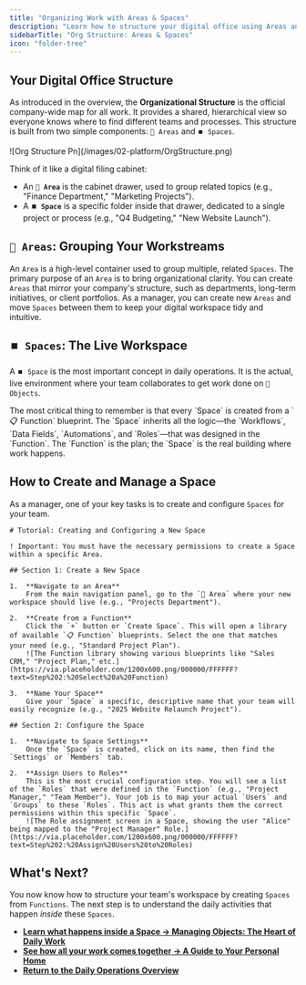 ```yaml
---
title: "Organizing Work with Areas & Spaces"
description: "Learn how to structure your digital office using Areas and Spaces, the foundational containers for all work and collaboration in Luklak."
sidebarTitle: "Org Structure: Areas & Spaces"
icon: "folder-tree"
---
```


## Your Digital Office Structure

As introduced in the overview, the **Organizational Structure** is the official company-wide map for all work. It provides a shared, hierarchical view so everyone knows where to find different teams and processes. This structure is built from two simple components: `📂 Areas` and `⏹️ Spaces`.

<Frame caption="There is no one-size-fits-all approach to how you structure your org">
  ![Org Structure Pn](/images/02-platform/OrgStructure.png)
</Frame>

Think of it like a digital filing cabinet:

- An **`📂 Area`** is the cabinet drawer, used to group related topics (e.g., "Finance Department," "Marketing Projects").
- A **`⏹️ Space`** is a specific folder inside that drawer, dedicated to a single project or process (e.g., "Q4 Budgeting," "New Website Launch").

## `📂 Areas`: Grouping Your Workstreams

An `Area` is a high-level container used to group multiple, related `Spaces`. The primary purpose of an `Area` is to bring organizational clarity. You can create `Areas` that mirror your company's structure, such as departments, long-term initiatives, or client portfolios. As a manager, you can create new `Areas` and move `Spaces` between them to keep your digital workspace tidy and intuitive.

## `⏹️ Spaces`: The Live Workspace

A `⏹️ Space` is the most important concept in daily operations. It is the actual, live environment where your team collaborates to get work done on `🧊 Objects`.

<Info>
  The most critical thing to remember is that every `Space` is created from a `📋 Function` blueprint. The `Space` inherits all the logic—the `Workflows`, `Data Fields`, `Automations`, and `Roles`—that was designed in the `Function`. The `Function` is the plan; the `Space` is the real building where work happens.
</Info>

## How to Create and Manage a Space

As a manager, one of your key tasks is to create and configure `Spaces` for your team.

```guidejar
# Tutorial: Creating and Configuring a New Space

! Important: You must have the necessary permissions to create a Space within a specific Area.

## Section 1: Create a New Space

1.  **Navigate to an Area**
    From the main navigation panel, go to the `📂 Area` where your new workspace should live (e.g., "Projects Department").

2.  **Create from a Function**
    Click the `+` button or `Create Space`. This will open a library of available `📋 Function` blueprints. Select the one that matches your need (e.g., "Standard Project Plan").
    ![The Function library showing various blueprints like "Sales CRM," "Project Plan," etc.](https://via.placeholder.com/1200x600.png/000000/FFFFFF?text=Step%202:%20Select%20a%20Function)

3.  **Name Your Space**
    Give your `Space` a specific, descriptive name that your team will easily recognize (e.g., "2025 Website Relaunch Project").

## Section 2: Configure the Space

1.  **Navigate to Space Settings**
    Once the `Space` is created, click on its name, then find the `Settings` or `Members` tab.

2.  **Assign Users to Roles**
    This is the most crucial configuration step. You will see a list of the `Roles` that were defined in the `Function` (e.g., "Project Manager," "Team Member"). Your job is to map your actual `Users` and `Groups` to these `Roles`. This act is what grants them the correct permissions within this specific `Space`.
    ![The Role assignment screen in a Space, showing the user "Alice" being mapped to the "Project Manager" Role.](https://via.placeholder.com/1200x600.png/000000/FFFFFF?text=Step%202:%20Assign%20Users%20to%20Roles)
```

## What's Next?

You now know how to structure your team's workspace by creating `Spaces` from `Functions`. The next step is to understand the daily activities that happen _inside_ these `Spaces`.

- [**Learn what happens inside a Space → Managing Objects: The Heart of Daily Work**](https://www.google.com/search?q=/use-and-operate/working-with-objects)
- [**See how all your work comes together → A Guide to Your Personal Home**](https://www.google.com/search?q=/use-and-operate/personal-home)
- [**Return to the Daily Operations Overview**](https://www.google.com/search?q=/use-and-operate/)